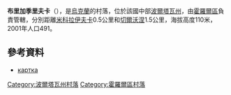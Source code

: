 {{coord|49|40|6|N|33|27|25|E|scale:100000_region:UA|display=title}}

'''布里加季里夫卡'''（{{lang-uk|Бригадирівка}}），是[[烏克蘭|烏克蘭]]的村落，位於該國中部[[波爾塔瓦州|波爾塔瓦州]]，由[[霍羅爾區|霍羅爾區]]負責管轄，分別距離[[米科拉伊夫卡_(霍羅爾區)|米科拉伊夫卡]]0.5公里和[[切爾沃涅_(霍羅爾區)|切爾沃涅]]1.5公里，海拔高度110米，2001年人口491。

==參考資料==
* [http://gska2.rada.gov.ua/pls/z7502/A005?rdat1=25.04.2009&rf7571=26793 картка]{{dead link|date=2018年2月 |bot=InternetArchiveBot |fix-attempted=yes }}

{{DEFAULTSORT:Бригадирівка}}
[[Category:波爾塔瓦州村落|Category:波爾塔瓦州村落]]
[[Category:霍羅爾區村落|Category:霍羅爾區村落]]


{{Poltava-geo-stub}}